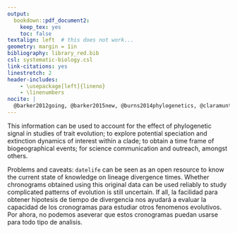 ```yaml
---
output:
  bookdown::pdf_document2:
    keep_tex: yes
    toc: false
textalign: left  # this does not work...
geometry: margin = 1in
bibliography: library_red.bib
csl: systematic-biology.csl
link-citations: yes
linestretch: 2
header-includes:
    - \usepackage[left]{lineno}
    - \linenumbers
nocite: |
  @barker2012going, @barker2015new, @burns2014phylogenetics, @claramunt2015new, @gibb2015new, @Hedges2015, @hooper2017chromosomal, @Jetz2012, @price2014niche
---
```

This information can be used to account for the effect of phylogenetic signal in
studies of trait evolution; to explore potential speciation and extinction dynamics
of interest within a clade; to obtain a time frame of biogeographical events; for
science communication and outreach, amongst others.

Problems and caveats:
`datelife` can be seen as an open resource to know the current state of knowledge on lineage divergence times.
Whether chronograms obtained using this original data can be used reliably to study complicated patterns of evolution is still uncertain.
If all, la facilidad para obtener hipotesis de tiempo de divergencia nos ayudará a evaluar la capacidad de los cronogramas para estudiar otros fenomenos evolutivos.
Por ahora, no podemos aseverar que estos cronogramas puedan usarse para todo tipo de analisis.
